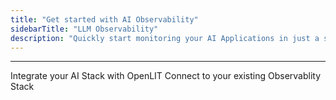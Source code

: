 ```yaml
---
title: "Get started with AI Observability"
sidebarTitle: "LLM Observability"
description: "Quickly start monitoring your AI Applications in just a single line of code"
---
```



<O11yQuickstart />

---

<CardGroup cols={2}>
	<Card
		title="Integrations"
		href="/latest/sdk/integrations/overview"
		icon="circle-nodes"
	>
		Integrate your AI Stack with OpenLIT
	</Card>
	<Card title="Connections" href="/latest/sdk/destinations/overview" icon="link">
		Connect to your existing Observablity Stack
	</Card>
</CardGroup>
